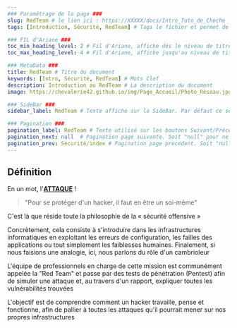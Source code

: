 ---
### Paramétrage de la page ###
slug: RedTeam # le lien ici : https://XXXXX/docs/Intro_Tuto_de_Cheche
tags: [Introduction, Sécurité, RedTeam] # Tags le fichier et permet de grouper par mots clef

### FIL d'Ariane ###
toc_min_heading_level: 2 # Fil d'Ariane, affiche dés le niveau de titre 2. Par Défaut : 2
toc_max_heading_level: 4 # Fil d'Ariane, affiche jusqu'au niveau de titre 4. Par défaut : 3

### MetaData ###
title: RedTeam # Titre du document
keywords: [Intro, Sécurité, RedTeam] # Mots Clef
description: Introduction au RedTeam # La description du document
image: https://chevalerie42.github.io/img/Page_Accueil/Photo_Réseau.jpg # Image utilisé par les liens vers cette page. A 1ere vue il faut privilégier les liens externe

### SideBar ###
sidebar_label: RedTeam # Texte affiché sur la SideBar. Par défaut ce sera le "title"

### Pagination ###
pagination_label: RedTeam # Texte utilisé sur les boutons Suivant/Précédent. Par defaut "Title"
pagination_next: null  # Pagination page suivante. Soit "null" pour ne pas en ajotuer. Soit dossier/fichier (Réseau/Intro_Reseau)
pagination_prev: Sécurité/index # Pagination page precedent. Soit "null" pour ne pas en ajotuer. Soit dossier/fichier (Réseau/Intro_Reseau)
---

## Définition

En un mot, l'<ins>**ATTAQUE**</ins> ! 

> "Pour se protéger d'un hacker, il faut en être un soi-même"

C'est là que réside toute la philosophie de la « sécurité offensive »

Concrètement, cela consiste à s'introduire dans les infrastructures informatiques en exploitant les erreurs de configuration, les failles des applications ou tout simplement les faiblesses humaines. Finalement, si nous faisions une analogie, ici, nous parlons du rôle d'un cambrioleur

L'équipe de professionnels en charge de cette mission est communément appelée la "Red Team" et passe par des tests de pénétration (Pentest) afin de simuler une attaque et, au travers d'un rapport, expliquer toutes les vulnérabilités trouvées

L'objectif est de comprendre comment un hacker travaille, pense et fonctionne, afin de pallier à toutes les attaques qu'il pourrait mener sur nos propres infrastructures
